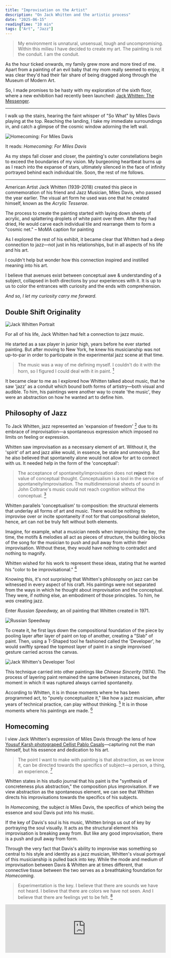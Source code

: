 ```yaml
---
title: "Improvisation on the Artist"
description: "On Jack Whitten and the artistic process"
date: "2025-06-15"
readingTime: "10 min"
tags: ["Art", "Jazz"]
---
```


<TOC title="Improvisation on the Artist" />

> My environment is unnatural, unsensual, tough and uncompromising. Within this milieu I have decided to create my art. The painting is not the conduit. I am the conduit. 

As the hour ticked onwards, my family grew more and more tired of me. Apart from a painting of an evil baby that my mom really seemed to enjoy, it was clear they'd had their fair share of being dragged along through the Museum of Modern Art.

So, I made promises to be hasty with my exploration of the sixth floor, where a new exhibition had recently been launched: [Jack Whitten: The Messenger](https://www.moma.org/calendar/exhibitions/5785).  

---

I walk up the stairs, hearing the faint whisper of "So What" by Miles Davis playing at the top. Reaching the landing, I take my immediate surroundings in, and catch a glimpse of the cosmic window adorning the left wall.

<Img 
  src="/images/Homecoming.jpg" 
  alt="Homecoming: For Miles Davis" 
  caption="Jack Whitten, Homecoming: For Miles Davis, 1992. Image courtesy of Julian Myers and Joanna Szupinska."
/>

It reads: *Homecoming: For Miles Davis*

As my steps fall closer and closer, the painting's outer constellations begin to exceed the boundaries of my vision. My burgeoning heartbeat burns up as I reach into the expanse of stars, ultimately silenced in the face of infinity portrayed behind each individual tile. Soon, the rest of me follows.

---

American Artist Jack Whitten (1939-2018) created this piece in commemoration of his friend and Jazz Musician, Miles Davis, who passed the year earlier. The visual art form he used was one that he created himself, known as the *Acrylic Tesserae*.

The process to create the painting started with laying down sheets of acrylic, and splattering droplets of white paint over them. After they had dried, He would carve each individual tile and rearrange them to form a "cosmic net." – MoMA caption for painting

As I explored the rest of his exhibit, it became clear that Whitten had a deep connection to jazz—not just in his relationships, but in all aspects of his life and his art.

I couldn't help but wonder how this connection inspired and instilled meaning into his art.

I believe that avenues exist between conceptual awe & understanding of a subject, collapsed in both directions by your experiences with it. It is up to us to color the entrances with curiosity and the ends with comprehension.

*And so, I let my curiosity carry me forward.*

## Double Shift Originality

<Img 
  src="/images/Jack Whitten 2.jpg" 
  alt="Jack Whitten Portrait" 
  caption="Portrait of Jack Whitten, 1973. © Jack Whitten Estate. Courtesy the Estate and Hauser & Wirth"
/>

For all of his life, Jack Whitten had felt a connection to jazz music.

He started as a sax player in junior high, years before he ever started painting. But after moving to New York, he knew his musicianship was not up-to-par in order to participate in the experimental jazz scene at that time.

> The music was a way of me defining myself. I couldn't do it with the horn, so I figured I could deal with it in paint. [^1]

It became clear to me as I explored how Whitten talked about music, that he saw 'jazz' as a conduit which bound both forms of artistry—both visual and audible. To him, his paintings were another way to create 'the music', they were an abstraction on how he wanted art to define him.

## Philosophy of Jazz

To Jack Whitten, jazz represented an 'expansion of freedom' [^2] due to its embrace of improvisation—a spontaneous expression which imposed no limits on feeling or expression.

Whitten saw improvisation as a necessary element of art. Without it, the 'spirit' of art and jazz alike would, in essence, be stale and unmoving. But he also believed that spontaneity alone would not allow for art to connect with us. It needed help in the form of the 'conceptual':

> The acceptance of spontaneity/improvisation does not **reject** the value of conceptual thought. Conceptualism is a tool in the service of spontaneity/improvisation. The multidimensional sheets of sound in John Coltrane's music could not reach cognition without the conceptual. [^3]

Whitten parallels 'conceptualism' to composition: the structural elements that underlay all forms of art and music. There would be nothing to improvise over or incite spontaneity if not for that compositional skeleton, hence, art can not be truly felt without both elements.

Imagine, for example, what a musician needs when improvising: the key, the time, the motifs & melodies all act as pieces of structure, the building blocks of the song for the musician to push and pull away from within their improvisation. Without these, they would have nothing to contradict and nothing to magnify.

Whitten wished for his work to represent these ideas, stating that he wanted his "color to be improvisational." [^4]

Knowing this, it's not surprising that Whitten's philosophy on jazz can be witnessed in every aspect of his craft. His paintings were not separated from the ways in which he thought about improvisation and the conceptual. They were, if nothing else, an embodiment of those principles. To him, he *was* creating jazz.

Enter *Russian Speedway,* an oil painting that Whitten created in 1971.

<Img 
  src="/images/Russian Speedway.jpg" 
  alt="Russian Speedway" 
  caption="Jack Whitten, Russian Speedway, 1971. Image courtesy of Hauser & Wirth."
/>

To create it, he first lays down the compositional foundation of the piece by pooling layer after layer of paint on top of another, creating a "Slab" of paint. Then, using a T-Shaped tool he fashioned called the 'Developer', he would swiftly spread the topmost layer of paint in a single improvised gesture carried across the canvas.

<Img 
  src="/images/the developer.webp" 
  alt="Jack Whitten's Developer Tool" 
  caption="Jack Whitten's 'Developer'. Image courtesy of The New York Times"
/>

This technique carried into other paintings like *Chinese Sincerity* (1974). The process of layering paint remained the same between instances, but the moment in which it was ruptured always carried spontaneity.

According to Whitten, it is in those moments where he has been programmed act, to "purely conceptualize it," like how a jazz musician, after years of technical practice, can play without thinking. [^5] It is in those moments where his paintings are made. [^6]

## Homecoming

I view Jack Whitten's expression of Miles Davis through the lens of how [Yousuf Karsh photograped Cellist Pablo Casals](https://karsh.org/photographs/pablo-casals/)—capturing not the man himself, but his essence and dedication to his art.

> The point I want to make with painting is that abstraction, as we know it, can be
> directed towards the specifics of subject—a person, a thing, an experience. [^7]

Whitten states in his studio journal that his paint is the "synthesis of concreteness plus abstraction," the composition plus improvisation. If we view abstraction as the spontaneous element, we can see that Whitten directs his improvisations towards the specifics of his subjects.

In *Homecoming*, the subject *is* Miles Davis, the specifics of which being the essence and soul Davis put into his music.

If the key of Davis's soul is his music, Whitten brings us out of key by portraying the soul visually. It acts as the structural element his improvisation is breaking away from. But like any good improvisation, there is a push and pull away from form.

Through the very fact that Davis's ability to improvise was something so central to his style and identity as a jazz musician, Whitten's visual portrayal of this musicianship is pulled back into key. While the mode and medium of improvisation between Davis & Whitten are at times different, that connective tissue between the two serves as a breathtaking foundation for *Homecoming*.

> Experimentation is the key. I believe that there are sounds we have not heard. I believe that there are colors we have not seen. And I believe that there are feelings yet to be felt. [^8]

<StarDivider />

<iframe 
  src="https://open.spotify.com/embed/track/4vLYewWIvqHfKtJDk8c8tq?utm_source=generator" 
  width="100%" 
  height="152" 
  frameBorder="0"  
  allow="autoplay; clipboard-write; encrypted-media; fullscreen; picture-in-picture" 
  loading="lazy"
/>

[^1]: Museum of Modern Art. ["Jack Whitten Light Sheet I. 1969."](https://www.moma.org/audio/playlist/345/4699)
[^2]: Whitten, Jack. _Notes from the Woodshed_, p. 316.
[^3]: Whitten, Jack. _Notes from the Woodshed_, p. 411.
[^4]: Whitten, Jack. _Notes from the Woodshed_, p. 283.
[^5]: Sortor, Emily. ["Jack Whitten's Memorial Paintings."](https://walkerart.org/magazine/jack-whittens-memorial-paintings-2/) _Walker Art Center Magazine_.  
[^6]: Sung, Victoria. ["Jack Whitten and the Philosophy of Jazz."](https://walkerart.org/magazine/jack-whitten-and-the-philosophy-of-jazz/) _Walker Art Center Magazine_. 
[^7]: Alexander Gray Associates. ["Jack Whitten in Conversation."](http://prod-images.exhibit-e.com/www_alexandergray_com/Whitten_Exhibition_Catalogue_9_11_2013.pdf), p. 3.
[^8]: Whitten, Jack. _Notes from the Woodshed_, p. 410.
